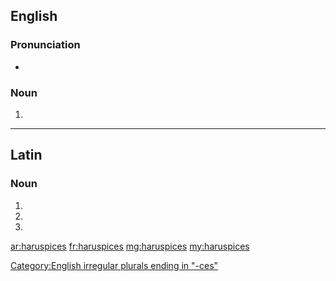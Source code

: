 ==English==

===Pronunciation===
* {{a|RP}} {{IPA|/hæˈɹʊspɪsiːz/}}

===Noun===
{{head|en|plural}} {{p}}

# {{plural of|haruspex|lang=en|nocat=1}}

[[Category:English irregular plurals ending in "-ces"]]

----

==Latin==

===Noun===
{{la-noun-form|haruspicēs}}

# {{inflection of|haruspex||nom|p|lang=la}}
# {{inflection of|haruspex||acc|p|lang=la}}
# {{inflection of|haruspex||voc|p|lang=la}}

[[ar:haruspices]]
[[fr:haruspices]]
[[mg:haruspices]]
[[my:haruspices]]